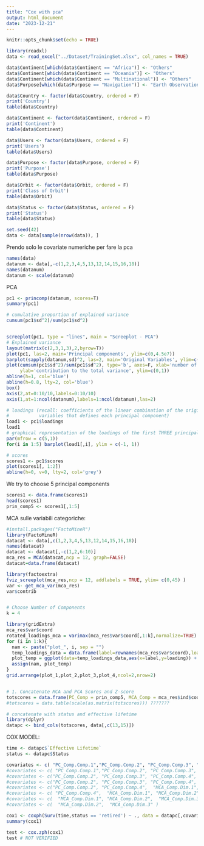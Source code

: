 ```yaml
---
title: "Cox with pca"
output: html_document
date: "2023-12-21"
---
```


```r
knitr::opts_chunk$set(echo = TRUE)
```

```r
library(readxl)
data <- read_excel("../Dataset/TrainingSet.xlsx", col_names = TRUE)

data$Continent[which(data$Continent == "Africa")] <- "Others"
data$Continent[which(data$Continent == "Oceania")] <- "Others"
data$Continent[which(data$Continent == "Multinational")] <- "Others"
data$Purpose[which(data$Purpose == "Navigation")] <- "Earth Observation"

data$Country <- factor(data$Country, ordered = F)
print('Country')
table(data$Country)

data$Continent <- factor(data$Continent, ordered = F)
print('Continent')
table(data$Continent)

data$Users <- factor(data$Users, ordered = F)
print('Users')
table(data$Users)

data$Purpose <- factor(data$Purpose, ordered = F)
print('Purpose')
table(data$Purpose)

data$Orbit <- factor(data$Orbit, ordered = F)
print('Class of Orbit')
table(data$Orbit)

data$Status <- factor(data$Status, ordered = F)
print('Status')
table(data$Status)

set.seed(42)
data <- data[sample(nrow(data)), ]

```

Prendo solo le covariate numeriche per fare la pca
```r
names(data)
datanum <- data[,-c(1,2,3,4,5,13,12,14,15,16,18)]
names(datanum)
datanum <- scale(datanum)
```
PCA
```r
pc1 <- princomp(datanum, scores=T) 
summary(pc1)

# cumulative proportion of explained variance
cumsum(pc1$sd^2)/sum(pc1$sd^2)


screeplot(pc1, type = "lines", main = "Screeplot - PCA")
# Explained variance
layout(matrix(c(2,3,1,3),2,byrow=T))
plot(pc1, las=2, main='Principal components', ylim=c(0,4.5e7))
barplot(sapply(datanum,sd)^2, las=2, main='Original Variables', ylim=c(0,4.5e7), ylab='Variances')
plot(cumsum(pc1$sd^2)/sum(pc1$sd^2), type='b', axes=F, xlab='number of components', 
     ylab='contribution to the total variance', ylim=c(0,1))
abline(h=1, col='blue')
abline(h=0.8, lty=2, col='blue')
box()
axis(2,at=0:10/10,labels=0:10/10)
axis(1,at=1:ncol(datanum),labels=1:ncol(datanum),las=2)

# loadings (recall: coefficients of the linear combination of the original 
#           variables that defines each principal component)
load1 <- pc1$loadings
load1
# graphical representation of the loadings of the first THREE principal components
par(mfrow = c(5,1))
for(i in 1:5) barplot(load1[,i], ylim = c(-1, 1))
```
```r
# scores
scores1 <- pc1$scores
plot(scores1[, 1:2])
abline(h=0, v=0, lty=2, col='grey')
```

We try to choose 5 principal components
```r
scores1 <- data.frame(scores1)
head(scores1)
prin_comp5 <- scores1[,1:5]
```


MCA sulle variabili categoriche:
```r
#install.packages("FactoMineR")
library(FactoMineR)
datacat <- data[,c(1,2,3,4,5,13,12,14,15,16,18)]
names(datacat)
datacat <- datacat[,-c(1,2,6:10)]
mca_res = MCA(datacat,ncp = 12, graph=FALSE)
datacat=data.frame(datacat)

library(factoextra)
fviz_screeplot(mca_res,ncp = 12, addlabels = TRUE, ylim= c(0,45) ) 
var <- get_mca_var(mca_res)
var$contrib


# Choose Number of Components
k = 4 

library(gridExtra)
mca_res$var$coord
rotated_loadings_mca = varimax(mca_res$var$coord[,1:k],normalize=TRUE)
for (i in 1:k){
  nam <- paste("plot_", i, sep = "")
  temp_loadings_data = data.frame(label=rownames(mca_res$var$coord),loading=rotated_loadings_mca$loadings[,i])
  plot_temp = ggplot(data=temp_loadings_data,aes(x=label,y=loading)) + geom_bar(stat="identity",fill="steelblue") + coord_flip() +  theme(axis.text.x = element_text(size=5)) + ylab("Category") + xlab("Rotated Loading") + ggtitle(paste("Component ",as.character(i)," Loadings",sep=""))
  assign(nam, plot_temp)
}
grid.arrange(plot_1,plot_2,plot_3,plot_4,ncol=2,nrow=2)


# 1. Concatenate MCA and PCA Scores and Z-score
totscores = data.frame(PC_Comp = prin_comp5, MCA_Comp = mca_res$ind$coord[,1:4])
#totscores = data.table(scale(as.matrix(totscores))) ???????

# concatenate with status and effective lifetime
library(dplyr)
datapc <- bind_cols(totscores, data[,c(13,15)])

```


COX MODEL:

```r
time <- datapc$`Effective Lifetime`
status <- datapc$Status

covariates <- c( "PC_Comp.Comp.1","PC_Comp.Comp.2", "PC_Comp.Comp.3", "PC_Comp.Comp.4", "PC_Comp.Comp.5", "MCA_Comp.Dim.1", "MCA_Comp.Dim.2",  "MCA_Comp.Dim.3" , "MCA_Comp.Dim.4"   )
#covariates <- c( "PC_Comp.Comp.1","PC_Comp.Comp.2", "PC_Comp.Comp.3", "PC_Comp.Comp.4",  "MCA_Comp.Dim.1", "MCA_Comp.Dim.2",  "MCA_Comp.Dim.3" , "MCA_Comp.Dim.4"   )
#covariates <- c("PC_Comp.Comp.2", "PC_Comp.Comp.3", "PC_Comp.Comp.4",  "MCA_Comp.Dim.1", "MCA_Comp.Dim.2",  "MCA_Comp.Dim.3" , "MCA_Comp.Dim.4" )
#covariates <- c("PC_Comp.Comp.2", "PC_Comp.Comp.3", "PC_Comp.Comp.4",  "MCA_Comp.Dim.1", "MCA_Comp.Dim.2",  "MCA_Comp.Dim.3" )
#covariates <- c("PC_Comp.Comp.2", "PC_Comp.Comp.4",  "MCA_Comp.Dim.1", "MCA_Comp.Dim.2",  "MCA_Comp.Dim.3" )
#covariates <- c( "PC_Comp.Comp.4",  "MCA_Comp.Dim.1", "MCA_Comp.Dim.2",  "MCA_Comp.Dim.3" )
#covariates <- c(  "MCA_Comp.Dim.1", "MCA_Comp.Dim.2",  "MCA_Comp.Dim.3" )
#covariates <- c(  "MCA_Comp.Dim.2",  "MCA_Comp.Dim.3" )

cox1 <- coxph(Surv(time,status == 'retired') ~ ., data = datapc[,covariates])
summary(cox1)

test <- cox.zph(cox1)
test # NOT VERIFIED

```



